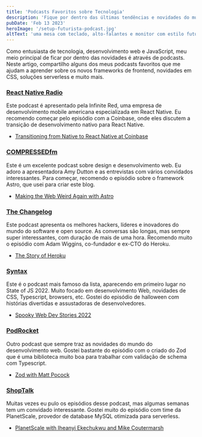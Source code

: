 ```yaml
---
title: 'Podcasts Favoritos sobre Tecnologia'
description: 'Fique por dentro das últimas tendências e novidades do mundo da tecnologia com estes podcasts incríveis.'
pubDate: 'Feb 13 2023'
heroImage: '/setup-futurista-podcast.jpg'
altText: 'uma mesa com teclado, alto-falantes e monitor com estilo futurista'
---
```


Como entusiasta de tecnologia, desenvolvimento web e JavaScript, meu meio principal de ficar por dentro das novidades é através de podcasts. Neste artigo, compartilho alguns dos meus podcasts favoritos que me ajudam a aprender sobre os novos frameworks de frontend, novidades em CSS, soluções serverless e muito mais.


### [React Native Radio](https://open.spotify.com/show/28hPRLml3FbP14FCYtlOvg?si=f0cd1010da8c4475)

Este podcast é apresentado pela Infinite Red, uma empresa de desenvolvimento mobile americana especializada em React Native. Eu recomendo começar pelo episódio com a Coinbase, onde eles discutem a transição de desenvolvimento nativo para React Native.

- [Transitioning from Native to React Native at Coinbase](https://open.spotify.com/episode/7z4ejJOUouGYNpMFYQVuO4)

### [COMPRESSEDfm](https://open.spotify.com/show/7Er1m8VEzRNu59ZhaS18WY)

Este é um excelente podcast sobre design e desenvolvimento web. Eu adoro a apresentadora Amy Dutton e as entrevistas com vários convidados interessantes. Para começar, recomendo o episódio sobre o framework Astro, que usei para criar este blog.

- [Making the Web Weird Again with Astro](https://open.spotify.com/episode/0StBL1uw96DevWOHOfOaVA)

### [The Changelog](https://open.spotify.com/show/5bBki72YeKSLUqyD94qsuJ)

Este podcast apresenta os melhores hackers, líderes e inovadores do mundo do software e open source. As conversas são longas, mas sempre super interessantes, com duração de mais de uma hora. Recomendo muito o episódio com Adam Wiggins, co-fundador e ex-CTO do Heroku.

- [The Story of Heroku](https://open.spotify.com/episode/3nEwB6apkvUpwk8W9KgzEF)

### [Syntax](https://open.spotify.com/show/4kYCRYJ3yK5DQbP5tbfZby)

Este é o podcast mais famoso da lista, aparecendo em primeiro lugar no State of JS 2022.  Muito focado em desenvolvimento Web, novidades de CSS, Typescript, browsers, etc. Gostei do episódio de halloween com histórias divertidas e assustadoras de desenvolvedores.

- [Spooky Web Dev Stories 2022](https://open.spotify.com/episode/1ayyziSncWIOL0OthqiDvA)

### [PodRocket](https://open.spotify.com/show/6oFuKu89C9X1wQ7bT0QEM2)
Outro podcast que sempre traz as novidades do mundo do desenvolvimento web. Gostei bastante do episódio com o criado do Zod que é uma biblioteca muito boa para trabalhar com validação de schema com Typescript.

- [Zod with Matt Pocock](https://open.spotify.com/episode/6M0EsRlPoQa4OmBNh2CV8e)

### [ShopTalk](https://open.spotify.com/show/2PUoQB330ft0sTzSNoCPrH)

Muitas vezes eu pulo os episódios desse podcast, mas algumas semanas tem um convidado interessante. Gostei muito do episódio com time da PlanetScale, provedor de database MySQL otimizada para serverless. 

- [PlanetScale with Iheanyi Ekechukwu and Mike Coutermarsh](https://open.spotify.com/episode/2SLMMKBJQVKEJWxLmQ4aIF)
